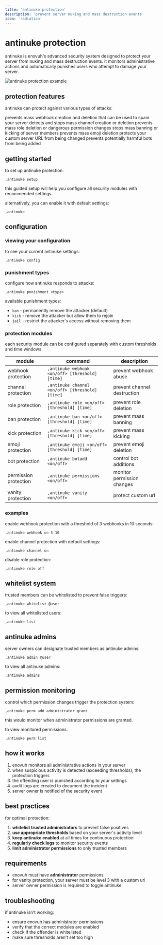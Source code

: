 ```yaml
---
title: 'antinuke protection'
description: 'prevent server nuking and mass destruction events'
icon: 'radiation'
---
```


# antinuke protection

antinuke is enovuh's advanced security system designed to protect your server from nuking and mass destruction events. it monitors administrative actions and automatically punishes users who attempt to damage your server.

<Frame>
  <img src="https://enovuh.lol/images/antinuke-example.png" alt="antinuke protection example" />
</Frame>

## protection features

antinuke can protect against various types of attacks:

<AccordionGroup>
  <Accordion title="webhook attacks" icon="link">
    prevents mass webhook creation and deletion that can be used to spam your server
  </Accordion>
  <Accordion title="channel attacks" icon="hashtag">
    detects and stops mass channel creation or deletion
  </Accordion>
  <Accordion title="role attacks" icon="users">
    prevents mass role deletion or dangerous permission changes
  </Accordion>
  <Accordion title="member attacks" icon="user-minus">
    stops mass banning or kicking of server members
  </Accordion>
  <Accordion title="emoji attacks" icon="face-smile">
    prevents mass emoji deletion
  </Accordion>
  <Accordion title="vanity attacks" icon="link">
    protects your custom server URL from being changed
  </Accordion>
  <Accordion title="malicious bot detection" icon="robot">
    prevents potentially harmful bots from being added
  </Accordion>
</AccordionGroup>

## getting started

to set up antinuke protection:

```
,antinuke setup
```

this guided setup will help you configure all security modules with recommended settings.

alternatively, you can enable it with default settings:

```
,antinuke
```

## configuration

### viewing your configuration

to see your current antinuke settings:

```
,antinuke config
```

### punishment types

configure how antinuke responds to attacks:

```
,antinuke punishment <type>
```

available punishment types:
- `ban` - permanently remove the attacker (default)
- `kick` - remove the attacker but allow them to rejoin
- `jail` - restrict the attacker's access without removing them

### protection modules

each security module can be configured separately with custom thresholds and time windows.

| module | command | description |
| ------ | ------- | ----------- |
| webhook protection | `,antinuke webhook <on/off> [threshold] [time]` | prevent webhook abuse |
| channel protection | `,antinuke channel <on/off> [threshold] [time]` | prevent channel destruction |
| role protection | `,antinuke role <on/off> [threshold] [time]` | prevent role deletion |
| ban protection | `,antinuke ban <on/off> [threshold] [time]` | prevent mass banning |
| kick protection | `,antinuke kick <on/off> [threshold] [time]` | prevent mass kicking |
| emoji protection | `,antinuke emoji <on/off> [threshold] [time]` | prevent emoji deletion |
| bot protection | `,antinuke botadd <on/off>` | control bot additions |
| permission protection | `,antinuke permissions <on/off>` | monitor permission changes |
| vanity protection | `,antinuke vanity <on/off>` | protect custom url |

### examples

enable webhook protection with a threshold of 3 webhooks in 10 seconds:
```
,antinuke webhook on 3 10
```

enable channel protection with default settings:
```
,antinuke channel on
```

disable role protection:
```
,antinuke role off
```

## whitelist system

trusted members can be whitelisted to prevent false triggers:

```
,antinuke whitelist @user
```

to view all whitelisted users:
```
,antinuke list
```

## antinuke admins

server owners can designate trusted members as antinuke admins:

```
,antinuke admin @user
```

to view all antinuke admins:
```
,antinuke admins
```

## permission monitoring

control which permission changes trigger the protection system:

```
,antinuke perm add administrator grant
```

this would monitor when administrator permissions are granted.

to view monitored permissions:
```
,antinuke perm list
```

## how it works

1. enovuh monitors all administrative actions in your server
2. when suspicious activity is detected (exceeding thresholds), the protection triggers
3. the offending user is punished according to your settings
4. audit logs are created to document the incident
5. server owner is notified of the security event

## best practices

for optimal protection:

1. **whitelist trusted administrators** to prevent false positives
2. **use appropriate thresholds** based on your server's activity level
3. **keep antinuke enabled** at all times for continuous protection
4. **regularly check logs** to monitor security events
5. **limit administrator permissions** to only trusted members

## requirements

- enovuh must have **administrator** permissions
- for vanity protection, your server must be level 3 with a custom url
- server owner permission is required to toggle antinuke

## troubleshooting

if antinuke isn't working:

- ensure enovuh has administrator permissions
- verify that the correct modules are enabled
- check if the offender is whitelisted
- make sure thresholds aren't set too high 